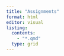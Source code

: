 ```yaml
---
title: "Assignments"
format: html
editor: visual
listing:
  contents:
    - "*.qmd"
  type: grid
---
```


## 
